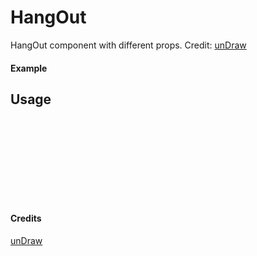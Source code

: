 
<Meta of={HangOut} title="unDraw/HangOut" />

# HangOut

HangOut component with different props.
Credit: [unDraw](https://undraw.co/illustrations)

#### Example

<Canvas of={HangOut.Primary} />

## Usage

```ts
import { HangOut } from "yadl-ui";

const Example = () => {
  return (
      <HangOut />
  );
};

export default Example;
```

#### Credits
[unDraw](https://undraw.co/illustrations)
